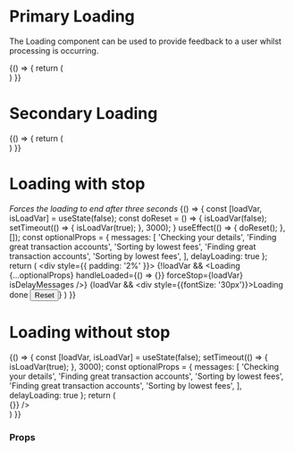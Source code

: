 
<Meta title="Components/Loading" component={Loading} />

# Primary Loading

The Loading component can be used to provide feedback to a user whilst processing is occurring.

<Preview>
  <Story name="primary loading">
    {() => {
     return (
      <div style={{ padding: '2%' }}>
         <Loading />
      </div>
      )
    }}
  </Story>
</Preview>

# Secondary Loading

<Preview>
  <Story name="secondary loading">
    {() => {
     return (
      <div style={{ padding: '2%'}}>
        <Loading variant="secondary" />
      </div>
      )
    }}
  </Story>
</Preview>

# Loading with stop
_Forces the loading to end after three seconds_
<Story name="loading with stops">
  {() => {
    const [loadVar, isLoadVar] = useState(false);
    const doReset = () => {
      isLoadVar(false);
      setTimeout(() => {
        isLoadVar(true);
      }, 3000);
    }
    useEffect(() => {
    doReset();
    }, []);
    const optionalProps = {
      messages: [
        'Checking your details',
        'Finding great transaction accounts',
        'Sorting by lowest fees',
        'Finding great transaction accounts',
        'Sorting by lowest fees',
      ],
      delayLoading: true
    };
    return (
      <div style={{ padding: '2%' }}>
          {!loadVar && <Loading {...optionalProps} handleLoaded={() => {}} forceStop={loadVar} isDelayMessages />}
          {loadVar && <div style={{fontSize: '30px'}}>Loading done <Button id="test" variant="secondary" handleClick={doReset} size="sm" width="125px">Reset</Button></div>}
      </div>
    )
  }}
</Story>

# Loading without stop
<Story name="loading without stops">
  {() => {
    const [loadVar, isLoadVar] = useState(false);
    setTimeout(() => {
      isLoadVar(true);
    }, 3000);
    const optionalProps = {
      messages: [
        'Checking your details',
        'Finding great transaction accounts',
        'Sorting by lowest fees',
        'Finding great transaction accounts',
        'Sorting by lowest fees',
      ],
      delayLoading: true
    };
   return (
    <div style={{ padding: '2%' }}>
       <Loading {...optionalProps} maxProgress={90} handleLoaded={() => {}} />
     </div>
    )
  }}
</Story>

### Props

<Props of={Loading} />
